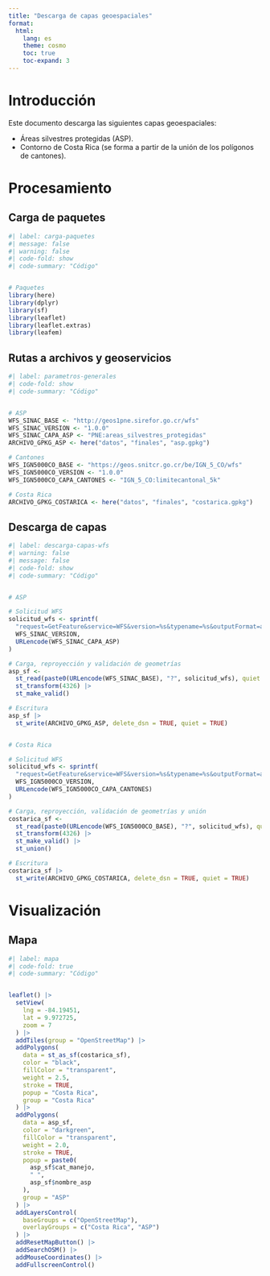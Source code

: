 ```yaml
---
title: "Descarga de capas geoespaciales"
format: 
  html:
    lang: es
    theme: cosmo
    toc: true
    toc-expand: 3
---
```



# Introducción
Este documento descarga las siguientes capas geoespaciales:

- Áreas silvestres protegidas (ASP).
- Contorno de Costa Rica (se forma a partir de la unión de los polígonos de cantones).


# Procesamiento

## Carga de paquetes

```r
#| label: carga-paquetes
#| message: false
#| warning: false
#| code-fold: show
#| code-summary: "Código"


# Paquetes
library(here)
library(dplyr)
library(sf)
library(leaflet)
library(leaflet.extras)
library(leafem)
```


## Rutas a archivos y geoservicios

```r
#| label: parametros-generales
#| code-fold: show
#| code-summary: "Código"


# ASP
WFS_SINAC_BASE <- "http://geos1pne.sirefor.go.cr/wfs"
WFS_SINAC_VERSION <- "1.0.0"
WFS_SINAC_CAPA_ASP <- "PNE:areas_silvestres_protegidas"
ARCHIVO_GPKG_ASP <- here("datos", "finales", "asp.gpkg")

# Cantones
WFS_IGN5000CO_BASE <- "https://geos.snitcr.go.cr/be/IGN_5_CO/wfs"
WFS_IGN5000CO_VERSION <- "1.0.0"
WFS_IGN5000CO_CAPA_CANTONES <- "IGN_5_CO:limitecantonal_5k"

# Costa Rica
ARCHIVO_GPKG_COSTARICA <- here("datos", "finales", "costarica.gpkg")
```

## Descarga de capas

```r
#| label: descarga-capas-wfs
#| warning: false
#| message: false
#| code-fold: show
#| code-summary: "Código"


# ASP

# Solicitud WFS
solicitud_wfs <- sprintf(
  "request=GetFeature&service=WFS&version=%s&typename=%s&outputFormat=application/json",
  WFS_SINAC_VERSION,
  URLencode(WFS_SINAC_CAPA_ASP)
)

# Carga, reproyección y validación de geometrías
asp_sf <-
  st_read(paste0(URLencode(WFS_SINAC_BASE), "?", solicitud_wfs), quiet = TRUE) |>
  st_transform(4326) |>
  st_make_valid()

# Escritura
asp_sf |>
  st_write(ARCHIVO_GPKG_ASP, delete_dsn = TRUE, quiet = TRUE)


# Costa Rica

# Solicitud WFS
solicitud_wfs <- sprintf(
  "request=GetFeature&service=WFS&version=%s&typename=%s&outputFormat=application/json",
  WFS_IGN5000CO_VERSION,
  URLencode(WFS_IGN5000CO_CAPA_CANTONES)
)

# Carga, reproyección, validación de geometrías y unión
costarica_sf <-
  st_read(paste0(URLencode(WFS_IGN5000CO_BASE), "?", solicitud_wfs), quiet = TRUE) |>
  st_transform(4326) |>
  st_make_valid() |> 
  st_union()

# Escritura
costarica_sf |>
  st_write(ARCHIVO_GPKG_COSTARICA, delete_dsn = TRUE, quiet = TRUE)
```


# Visualización

## Mapa

```r
#| label: mapa
#| code-fold: true
#| code-summary: "Código"


leaflet() |>
  setView(
    lng = -84.19451,
    lat = 9.972725,
    zoom = 7
  ) |>
  addTiles(group = "OpenStreetMap") |>
  addPolygons(
    data = st_as_sf(costarica_sf),
    color = "black",
    fillColor = "transparent",
    weight = 2.5,
    stroke = TRUE,
    popup = "Costa Rica",
    group = "Costa Rica"
  ) |>
  addPolygons(
    data = asp_sf,
    color = "darkgreen",
    fillColor = "transparent",
    weight = 2.0,
    stroke = TRUE,
    popup = paste0(
      asp_sf$cat_manejo,
      " ",
      asp_sf$nombre_asp
    ),
    group = "ASP"
  ) |>
  addLayersControl(
    baseGroups = c("OpenStreetMap"),
    overlayGroups = c("Costa Rica", "ASP")
  ) |>
  addResetMapButton() |>
  addSearchOSM() |>
  addMouseCoordinates() |>
  addFullscreenControl()
```


